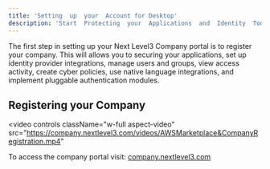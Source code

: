 ---
title: 'Setting  up  your  Account for Desktop'
description: 'Start  Protecting  your  Applications  and  Identity  Today'
---

The first step in setting up your Next Level3 Company portal is to register your company. This will allows you to securing your applications, set up identity provider integrations, manage users and groups, view access activity, create cyber policies, use native language integrations, and implement pluggable authentication modules.

## Registering  your  Company

<video
  controls
  className="w-full aspect-video"
  src="https://company.nextlevel3.com/videos/AWSMarketplace&CompanyRegistration.mp4"
></video>

To access the company portal visit: [company.nextlevel3.com](https://company.nextlevel3.com)